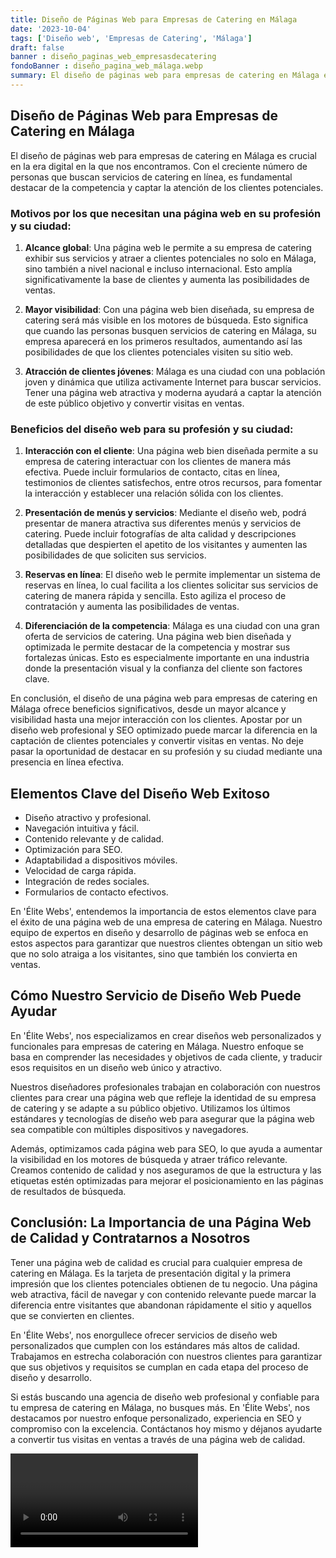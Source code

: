 ```yaml
---
title: Diseño de Páginas Web para Empresas de Catering en Málaga
date: '2023-10-04'
tags: ['Diseño web', 'Empresas de Catering', 'Málaga']
draft: false
banner : diseño_paginas_web_empresasdecatering
fondoBanner : diseño_pagina_web_málaga.webp
summary: El diseño de páginas web para empresas de catering en Málaga es crucial en la era digital en la que nos encontramos. Con el creciente número de personas que buscan servicios de catering en línea, es fundamental destacar de la competencia y captar la atención de los clientes potenciales. 
---
```


## Diseño de Páginas Web para Empresas de Catering en Málaga

El diseño de páginas web para empresas de catering en Málaga es crucial en la era digital en la que nos encontramos. Con el creciente número de personas que buscan servicios de catering en línea, es fundamental destacar de la competencia y captar la atención de los clientes potenciales. 

### Motivos por los que necesitan una página web en su profesión y su ciudad:

1. **Alcance global**: Una página web le permite a su empresa de catering exhibir sus servicios y atraer a clientes potenciales no solo en Málaga, sino también a nivel nacional e incluso internacional. Esto amplía significativamente la base de clientes y aumenta las posibilidades de ventas.

2. **Mayor visibilidad**: Con una página web bien diseñada, su empresa de catering será más visible en los motores de búsqueda. Esto significa que cuando las personas busquen servicios de catering en Málaga, su empresa aparecerá en los primeros resultados, aumentando así las posibilidades de que los clientes potenciales visiten su sitio web.

3. **Atracción de clientes jóvenes**: Málaga es una ciudad con una población joven y dinámica que utiliza activamente Internet para buscar servicios. Tener una página web atractiva y moderna ayudará a captar la atención de este público objetivo y convertir visitas en ventas.

### Beneficios del diseño web para su profesión y su ciudad:

1. **Interacción con el cliente**: Una página web bien diseñada permite a su empresa de catering interactuar con los clientes de manera más efectiva. Puede incluir formularios de contacto, citas en línea, testimonios de clientes satisfechos, entre otros recursos, para fomentar la interacción y establecer una relación sólida con los clientes.

2. **Presentación de menús y servicios**: Mediante el diseño web, podrá presentar de manera atractiva sus diferentes menús y servicios de catering. Puede incluir fotografías de alta calidad y descripciones detalladas que despierten el apetito de los visitantes y aumenten las posibilidades de que soliciten sus servicios.

3. **Reservas en línea**: El diseño web le permite implementar un sistema de reservas en línea, lo cual facilita a los clientes solicitar sus servicios de catering de manera rápida y sencilla. Esto agiliza el proceso de contratación y aumenta las posibilidades de ventas.

4. **Diferenciación de la competencia**: Málaga es una ciudad con una gran oferta de servicios de catering. Una página web bien diseñada y optimizada le permite destacar de la competencia y mostrar sus fortalezas únicas. Esto es especialmente importante en una industria donde la presentación visual y la confianza del cliente son factores clave.

En conclusión, el diseño de una página web para empresas de catering en Málaga ofrece beneficios significativos, desde un mayor alcance y visibilidad hasta una mejor interacción con los clientes. Apostar por un diseño web profesional y SEO optimizado puede marcar la diferencia en la captación de clientes potenciales y convertir visitas en ventas. No deje pasar la oportunidad de destacar en su profesión y su ciudad mediante una presencia en línea efectiva.

<GifSeo />

<Cta />

## Elementos Clave del Diseño Web Exitoso

- Diseño atractivo y profesional.
- Navegación intuitiva y fácil.
- Contenido relevante y de calidad.
- Optimización para SEO.
- Adaptabilidad a dispositivos móviles.
- Velocidad de carga rápida.
- Integración de redes sociales.
- Formularios de contacto efectivos.

En 'Élite Webs', entendemos la importancia de estos elementos clave para el éxito de una página web de una empresa de catering en Málaga. Nuestro equipo de expertos en diseño y desarrollo de páginas web se enfoca en estos aspectos para garantizar que nuestros clientes obtengan un sitio web que no solo atraiga a los visitantes, sino que también los convierta en ventas.

## Cómo Nuestro Servicio de Diseño Web Puede Ayudar

En 'Élite Webs', nos especializamos en crear diseños web personalizados y funcionales para empresas de catering en Málaga. Nuestro enfoque se basa en comprender las necesidades y objetivos de cada cliente, y traducir esos requisitos en un diseño web único y atractivo.

Nuestros diseñadores profesionales trabajan en colaboración con nuestros clientes para crear una página web que refleje la identidad de su empresa de catering y se adapte a su público objetivo. Utilizamos los últimos estándares y tecnologías de diseño web para asegurar que la página web sea compatible con múltiples dispositivos y navegadores.

Además, optimizamos cada página web para SEO, lo que ayuda a aumentar la visibilidad en los motores de búsqueda y atraer tráfico relevante. Creamos contenido de calidad y nos aseguramos de que la estructura y las etiquetas estén optimizadas para mejorar el posicionamiento en las páginas de resultados de búsqueda.

## Conclusión: La Importancia de una Página Web de Calidad y Contratarnos a Nosotros

Tener una página web de calidad es crucial para cualquier empresa de catering en Málaga. Es la tarjeta de presentación digital y la primera impresión que los clientes potenciales obtienen de tu negocio. Una página web atractiva, fácil de navegar y con contenido relevante puede marcar la diferencia entre visitantes que abandonan rápidamente el sitio y aquellos que se convierten en clientes.

En 'Élite Webs', nos enorgullece ofrecer servicios de diseño web personalizados que cumplen con los estándares más altos de calidad. Trabajamos en estrecha colaboración con nuestros clientes para garantizar que sus objetivos y requisitos se cumplan en cada etapa del proceso de diseño y desarrollo.

Si estás buscando una agencia de diseño web profesional y confiable para tu empresa de catering en Málaga, no busques más. En 'Élite Webs', nos destacamos por nuestro enfoque personalizado, experiencia en SEO y compromiso con la excelencia. Contáctanos hoy mismo y déjanos ayudarte a convertir tus visitas en ventas a través de una página web de calidad.

<Video />

<CtaBot job='Empresas de Catering' city='Málaga'/>

<Gmaps query='Málaga+españa+maps' />